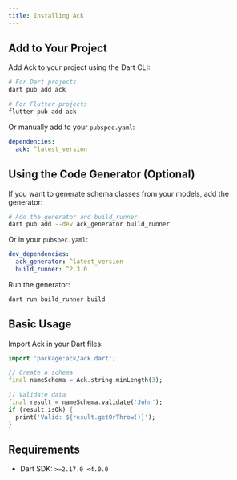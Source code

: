 ```yaml
---
title: Installing Ack
---
```



## Add to Your Project

Add Ack to your project using the Dart CLI:

```bash
# For Dart projects
dart pub add ack

# For Flutter projects
flutter pub add ack
```

Or manually add to your `pubspec.yaml`:

```yaml
dependencies:
  ack: ^latest_version
```

## Using the Code Generator (Optional)

If you want to generate schema classes from your models, add the generator:

```bash
# Add the generator and build_runner
dart pub add --dev ack_generator build_runner
```

Or in your `pubspec.yaml`:

```yaml
dev_dependencies:
  ack_generator: ^latest_version
  build_runner: ^2.3.0
```

Run the generator:

```bash
dart run build_runner build
```

## Basic Usage

Import Ack in your Dart files:

```dart
import 'package:ack/ack.dart';

// Create a schema
final nameSchema = Ack.string.minLength(3);

// Validate data
final result = nameSchema.validate('John');
if (result.isOk) {
  print('Valid: ${result.getOrThrow()}');
}
```

## Requirements

- Dart SDK: `>=2.17.0 <4.0.0`
